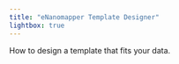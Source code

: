 ```yaml
---
title: "eNanomapper Template Designer"
lightbox: true
---
```


How to design a template that fits your data.
